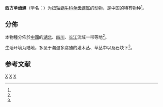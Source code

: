 {{Speciesbox
| taxon = Haploptychius occidentalis
| binomial_authority = (Heude, 1885)<ref name='id11134'/>
| synonyms = 
* 西方齒口蝸牛 ''Odontartemon occidentalis''
}}

'''西方单齿螺'''（学名：{{lang|la|'''''Haploptychius occidentalis'''''}}）为[[扭轴蜗牛科|扭轴蜗牛科]][[单齿螺属|单齿螺属]]的动物，是中国的特有物种<ref name='id11134'/>。

==分佈==
本物種分佈於[[中國|中國]]的[[湖北|湖北]]、[[四川|四川]]、[[长江|长江]]流域一带等地<ref name='id11134'/>。

生活环境为陆地，多见于潮湿多腐殖的灌木丛、草丛中以及石块下<ref name='id11134'/>。

==参考文献==
{{reflist |refs=
<ref name='id11134'>{{cite web| url =http://www.bioinfo.cn/db05/BjdwSpecies.php?action=view&id=11134| title =西方单齿螺| work =《[[中国动物物种编目数据库|中国动物物种编目数据库]]》引《[[中国经济动物志|中国经济动物志]]：陆生软体动物》| publisher =中国科学院微生物研究所| author =中国科学院动物研究所| accessdate =2009-04-28| deadurl =yes| archiveurl =https://web.archive.org/web/20160305075927/http://www.bioinfo.cn/db05/BjdwSpecies.php?action=view&id=11134| archivedate =2016-03-05}}</ref>
}}

{{taxonbar}}
[[Category:_1885年描述的动物|X]]
[[Category:中国特有软体动物|X]]
[[Category:单齿螺属|X]]